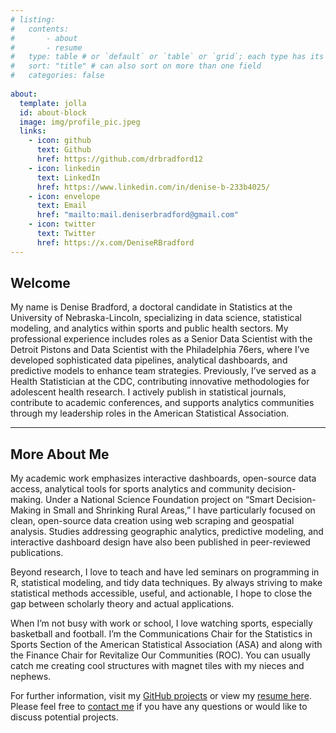 ```yaml
---
# listing: 
#   contents:
#       - about
#       - resume
#   type: table # or `default` or `table` or `grid`; each type has its own set of yaml options to include
#   sort: "title" # can also sort on more than one field
#   categories: false 
  
about:
  template: jolla
  id: about-block
  image: img/profile_pic.jpeg
  links:
    - icon: github
      text: Github
      href: https://github.com/drbradford12
    - icon: linkedin
      text: LinkedIn
      href: https://www.linkedin.com/in/denise-b-233b4025/
    - icon: envelope
      text: Email
      href: "mailto:mail.deniserbradford@gmail.com"  
    - icon: twitter
      text: Twitter
      href: https://x.com/DeniseRBradford
---
```


::: {#about-block}
:::

## Welcome 

My name is Denise Bradford, a doctoral candidate in Statistics at the University of Nebraska-Lincoln, specializing in data science, statistical modeling, and analytics within sports and public health sectors. My professional experience includes roles as a Senior Data Scientist with the Detroit Pistons and Data Scientist with the Philadelphia 76ers, where I've developed sophisticated data pipelines, analytical dashboards, and predictive models to enhance team strategies. Previously, I've served as a Health Statistician at the CDC, contributing innovative methodologies for adolescent health research. I actively publish in statistical journals, contribute to academic conferences, and supports analytics communities through my leadership roles in the American Statistical Association.

------------------------------------------------------------------------

## More About Me

My academic work emphasizes interactive dashboards, open-source data access, analytical tools for sports analytics and community decision-making.  Under a National Science Foundation project on "Smart Decision-Making in Small and Shrinking Rural Areas," I have particularly focused on clean, open-source data creation using web scraping and geospatial analysis.  Studies addressing geographic analytics, predictive modeling, and interactive dashboard design have also been published in peer-reviewed publications.

Beyond research, I love to teach and have led seminars on programming in R, statistical modeling, and tidy data techniques. By always striving to make statistical methods accessible, useful, and actionable, I hope to close the gap between scholarly theory and actual applications.

When I'm not busy with work or school, I love watching sports, especially basketball and football. I’m the Communications Chair for the Statistics in Sports Section of the American Statistical Association (ASA) and along with the Finance Chair for Revitalize Our Communities (ROC). You can usually catch me creating cool structures with magnet tiles with my nieces and nephews. 


For further information, visit my [GitHub projects](https://github.com/drbradford12) or view my [resume here](https://drbradford12.github.io/my_website/resume/).
Please feel free to [contact me](mailto:mail.deniserbradford@gmail.com) if you have any questions or would like to discuss potential projects.
